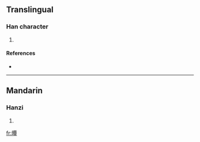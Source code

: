 ==Translingual==

===Han character===
{{Han char|rn=72|rad=日|as=12|sn=16|four=6104<sub>6</sub>|canj=日一田十 (AMWJ)}}

# {{defn|Han|sort=日12}}

====References====
* {{Han ref|kx=0500.251|dkj=14178|hdz=21535.130|uh=66CB|ud=26315|bh=E9B7|bd=59831}}

----

==Mandarin==

===Hanzi===
{{cmn-hanzi|pin=[[qǐn]] ([[qin3]])|wg=ch'in<sup>3</sup>}}

# {{defn|Mandarin}}

[[fr:曋]]